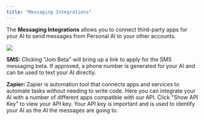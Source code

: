 ```yaml
---
title: "Messaging Integrations"
---
```


The **Messaging Integrations** allows you to connect third-party apps for your AI to send messages from Personal AI to your other accounts.

![](image.png)

**SMS:** Clicking "Join Beta" will bring up a link to apply for the SMS messaging beta. If approved, a phone number is generated for your AI and can be used to text your AI directly.


**Zapier:** Zapier is automation tool that connects apps and services to automate tasks without needing to write code. Here you can integrate your AI with a number of different apps compatible with our API. Click "Show API Key" to view your API key. Your API key is important and is used to identify your AI as the AI the messages are going to.

​